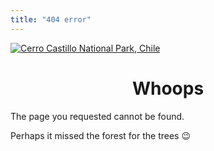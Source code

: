 ```yaml
---
title: "404 error"
---
```


<a data-flickr-embed="true" href="https://www.flickr.com/photos/199874827@N02/53464047471/in/dateposted-public/" title="Cerro Castillo National Park, Chile"><img src="https://live.staticflickr.com/65535/53464047471_ce1cf6fcf4_k.jpg" alt="Cerro Castillo National Park, Chile"/></a><script async src="//embedr.flickr.com/assets/client-code.js" charset="utf-8"></script>

# Whoops {style="text-align: center;"}

The page you requested cannot be found.

Perhaps it missed the forest for the trees 😉

